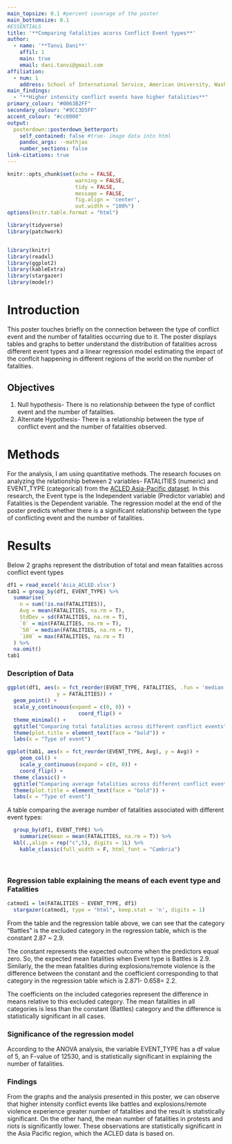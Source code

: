 ```yaml
---
main_topsize: 0.1 #percent coverage of the poster
main_bottomsize: 0.1
#ESSENTIALS
title: '**Comparing fatalities acorss Conflict Event types**'
author:
  - name: '**Tanvi Dani**'
    affil: 1
    main: true
    email: dani.tanvi@gmail.com
affiliation:
  - num: 1
    address: School of International Service, American University, Washington, D.C.
main_findings:
  - "**Higher intensity conflict events have higher fatalities**"
primary_colour: "#0063B2FF"
secondary_colour: "#9CC3D5FF"
accent_colour: "#cc0000"
output: 
  posterdown::posterdown_betterport:
    self_contained: false #true- image data into html
    pandoc_args: --mathjax
    number_sections: false
link-citations: true
---
```


```r
knitr::opts_chunk$set(echo = FALSE,
                      warning = FALSE,
                      tidy = FALSE,
                      message = FALSE,
                      fig.align = 'center',
                      out.width = "100%")
options(knitr.table.format = "html") 
```

``` r
library(tidyverse)
library(patchwork)


library(knitr)
library(readxl)
library(ggplot2)
library(kableExtra)
library(stargazer)
library(modelr)
```

# Introduction

This poster touches briefly on the connection between the type of conflict event and the number of fatalities occurring due to it. The poster displays tables and graphs to better understand the distribution of fatalities across different event types and a linear regression model estimating the impact of the conflcit happening in different regions of the world on the number of fatalities. 

## Objectives

1. Null hypothesis- There is no relationship between the type of conflict event and the number of fatalities. 
2. Alternate Hypothesis- There is a relationship between the type of conflict event and the number of fatalities observed.

# Methods

For the analysis, I am using quantitative methods. The research focuses on analyzing the relationship between 2 variables- FATALITIES (numeric) and EVENT_TYPE (categorical) from the [ACLED Asia-Pacific dataset](https://acleddata.com/curated-data-files/#). In this research, the Event type is the Independent variable (Predictor variable) and Fatalities is the Dependent variable. The regression model at the end of the poster predicts whether there is a significant relationship between the type of conflicting event and the number of fatalities. 




# Results

Below 2 graphs represent the distribution of total and mean fatalities across conflict event types

```r
df1 = read_excel('Asia_ACLED.xlsx')
tab1 = group_by(df1, EVENT_TYPE) %>%
  summarise(
    n = sum(!is.na(FATALITIES)),
    Avg = mean(FATALITIES, na.rm = T),
    StdDev = sd(FATALITIES, na.rm = T),
    `0` = min(FATALITIES, na.rm = T),
    `50` = median(FATALITIES, na.rm = T),
    `100` = max(FATALITIES, na.rm = T)
  ) %>%
  na.omit()
tab1
```


### Description of Data

```r
ggplot(df1, aes(x = fct_reorder(EVENT_TYPE, FATALITIES, .fun = 'median'), 
                y = FATALITIES)) +
  geom_point() +
  scale_y_continuous(expand = c(0, 0)) +
                       coord_flip() +
  theme_minimal() +
  ggtitle("Comparing total fatalities across different conflict events") +
  theme(plot.title = element_text(face = "bold")) +
  labs(x = "Type of event")
```

``` r
ggplot(tab1, aes(x = fct_reorder(EVENT_TYPE, Avg), y = Avg)) +
    geom_col() + 
    scale_y_continuous(expand = c(0, 0)) +
    coord_flip() +
  theme_classic() +
  ggtitle("Comparing average fatalities across different conflict events") +
  theme(plot.title = element_text(face = "bold")) +
  labs(x = "Type of event")
```

A table comparing the average number of fatalities associated with different event types:

```r
  group_by(df1, EVENT_TYPE) %>%
    summarize(mean = mean(FATALITIES, na.rm = T)) %>%
  kbl(.,align = rep("c",5), digits = 1L) %>%
    kable_classic(full_width = F, html_font = "Cambria")
```

&nbsp; 



### Regression table explaining the means of each event type and Fatalities
``` r
catmod1 = lm(FATALITIES ~ EVENT_TYPE, df1)
  stargazer(catmod1, type = "html", keep.stat = 'n', digits = 1)
``` 

From the table and the regression table above, we can see that the category "Battles" is the excluded category in the regression table, which is the constant 2.87 ~ 2.9. 

The constant represents the expected outcome when the predictors equal zero. So, the expected mean fatalities when Event type is Battles is 2.9. Similarly, the the mean fatalities during explosions/remote violence is the difference between the constant and the coefficient corresponding to that category in the regression table which is 2.871- 0.658= 2.2. 

The coefficients on the included categories represent the difference in means relative to this excluded category. The mean fatalities in all categories is less than the constant (Battles) category and the difference is statistically significant in all cases. 


### Significance of the regression model

According to the ANOVA analysis, the variable EVENT_TYPE has a df value of 5, an F-value of 12530, and is statistically significant in explaining the number of fatalities. 

### Findings

From the graphs and the analysis presented in this poster, we can observe that higher intensity conflict events like battles and explosions/remote violence experience greater number of fatalities and the result is statistically significant. On the other hand, the mean number of fatalities in protests and riots is significantly lower. These observations are statistically significant in the Asia Pacific region, which the ACLED data is based on. 